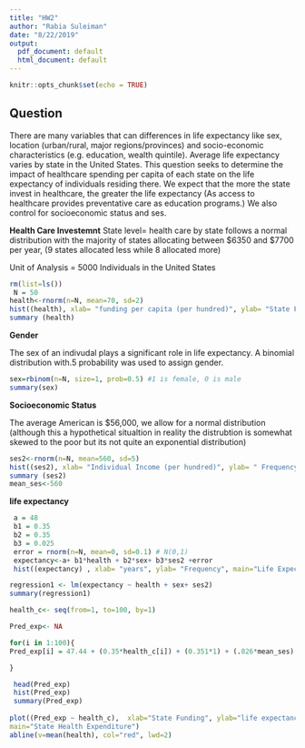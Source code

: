 ---
title: "HW2"
author: "Rabia Suleiman"
date: "8/22/2019"
output:
  pdf_document: default
  html_document: default
---

```{r setup, eval=FALSE}
knitr::opts_chunk$set(echo = TRUE)
```

## Question
There are many variables that can differences in life expectancy like sex, location (urban/rural, major regions/provinces) and socio-economic characteristics (e.g. education, wealth quintile). Average life expectancy varies by state in the United States. This question seeks to determine the impact of healthcare spending per capita of each state on the life expectancy of individuals residing there. We expect that the more the state invest in healthcare, the greater the life expectancy (As access to healthcare provides preventative care as education programs.) We also control for socioeconomic status and ses. 




__Health Care Investemnt__
State level= health care by state follows a normal distribution with the majority of states allocating between $6350 and $7700 per year, (9 states allocated less while 8 allocated more) 

Unit of Analysis = 5000 Individuals in the United States

```{r, N}
rm(list=ls())
 N = 50
health<-rnorm(n=N, mean=70, sd=2)
hist((health), xlab= "funding per capita (per hundred)", ylab= "State Frequency", main="Healthcare funding variable distribution")  
summary (health)
```

__Gender__

The sex of an indivudal plays a significant role in life expectancy. A binomial distribution with.5 probability was used to assign gender. 
```{r pressure, echo=TRUE}
sex=rbinom(n=N, size=1, prob=0.5) #1 is female, 0 is male 
summary(sex)
```

__Socioeconomic Status__

The average American is $56,000, we allow for a normal distribution (although this a hypothetical situaltion in reality the distrubtion is somewhat skewed to the poor but its not quite an exponential distribution)
```{r}
ses2<-rnorm(n=N, mean=560, sd=5)
hist((ses2), xlab= "Individual Income (per hundred)", ylab= " Frequency", main="SocioEconomic Variable Distribution")  
summary (ses2)
mean_ses<-560
```

__life expectancy__

```{r}
 a = 48
 b1 = 0.35
 b2 = 0.35
 b3 = 0.025
 error = rnorm(n=N, mean=0, sd=0.1) # N(0,1)
 expectancy<-a+ b1*health + b2*sex+ b3*ses2 +error
 hist((expectancy) , xlab= "years", ylab= "Frequency", main="Life Expectancy Histogram")  
```


```{r}
regression1 <- lm(expectancy ~ health + sex+ ses2)
summary(regression1)
```


```{r, ECHO=FALSE}
health_c<- seq(from=1, to=100, by=1)

Pred_exp<- NA

for(i in 1:100){
Pred_exp[i] = 47.44 + (0.35*health_c[i]) + (0.351*1) + (.026*mean_ses)

}
```

```{r}
 head(Pred_exp)
 hist(Pred_exp)
 summary(Pred_exp)
 
plot((Pred_exp ~ health_c),  xlab="State Funding", ylab="life expectancy",
main="State Health Expenditure")
abline(v=mean(health), col="red", lwd=2)
```

